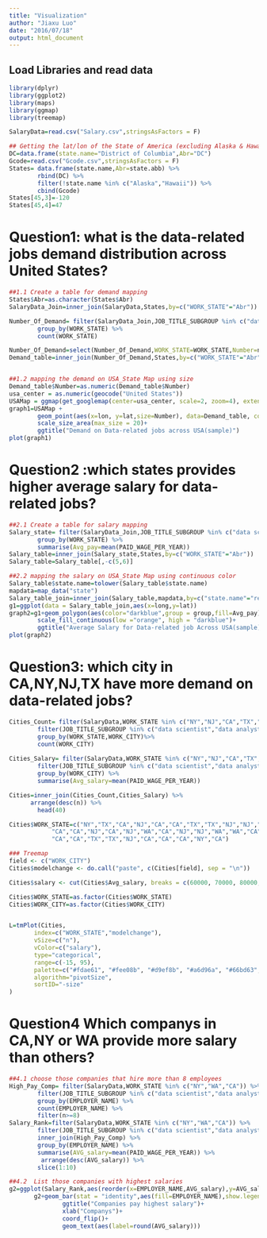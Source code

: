 ---
title: "Visualization"
author: "Jiaxu Luo"
date: "2016/07/18"
output: html_document
---

## Load Libraries and read data
```{r}
library(dplyr)
library(ggplot2)
library(maps)
library(ggmap)
library(treemap)

SalaryData=read.csv("Salary.csv",stringsAsFactors = F)

## Getting the lat/lon of the State of America (excluding Alaska & Hawaii),DC included
DC=data.frame(state.name="District of Columbia",Abr="DC")
Gcode=read.csv("Gcode.csv",stringsAsFactors = F)
States= data.frame(state.name,Abr=state.abb) %>%
        rbind(DC) %>%
        filter(!state.name %in% c("Alaska","Hawaii")) %>%
        cbind(Gcode)
States[45,3]=-120
States[45,4]=47
```

# Question1: what is the data-related jobs demand distribution across United States?
```{r}
##1.1 Create a table for demand mapping
States$Abr=as.character(States$Abr)
SalaryData_Join=inner_join(SalaryData,States,by=c("WORK_STATE"="Abr"))

Number_Of_Demand= filter(SalaryData_Join,JOB_TITLE_SUBGROUP %in% c("data scientist","data analyst","business analyst")) %>%
        group_by(WORK_STATE) %>%
        count(WORK_STATE)

Number_Of_Demand=select(Number_Of_Demand,WORK_STATE=WORK_STATE,Number=n)
Demand_table=inner_join(Number_Of_Demand,States,by=c("WORK_STATE"="Abr"))


##1.2 mapping the demand on USA_State Map using size
Demand_table$Number=as.numeric(Demand_table$Number)
usa_center = as.numeric(geocode("United States"))
USAMap = ggmap(get_googlemap(center=usa_center, scale=2, zoom=4), extent="panel")
graph1=USAMap +
        geom_point(aes(x=lon, y=lat,size=Number), data=Demand_table, col="blue", alpha=0.4,show.legend = T) +
        scale_size_area(max_size = 20)+
        ggtitle("Demand on Data-related jobs across USA(sample)")
plot(graph1)
```

# Question2 :which states provides higher average salary for data-related jobs?
```{r}
##2.1 Create a table for salary mapping
Salary_state= filter(SalaryData_Join,JOB_TITLE_SUBGROUP %in% c("data scientist","data analyst","business analyst")) %>%
        group_by(WORK_STATE) %>%
        summarise(Avg_pay=mean(PAID_WAGE_PER_YEAR))
Salary_table=inner_join(Salary_state,States,by=c("WORK_STATE"="Abr"))
Salary_table=Salary_table[,-c(5,6)]

##2.2 mapping the salary on USA_State Map using continuous color
Salary_table$state.name=tolower(Salary_table$state.name)
mapdata=map_data("state")
Salary_table_join=inner_join(Salary_table,mapdata,by=c("state.name"="region"))
g1=ggplot(data = Salary_table_join,aes(x=long,y=lat))
graph2=g1+geom_polygon(aes(color="darkblue",group = group,fill=Avg_pay),show.legend = F) +
        scale_fill_continuous(low ="orange", high = "darkblue")+
        ggtitle("Average Salary for Data-related job Across USA(sample)")
plot(graph2)
```

# Question3: which city in CA,NY,NJ,TX have more demand on data-related jobs?
```{r}
Cities_Count= filter(SalaryData,WORK_STATE %in% c("NY","NJ","CA","TX","WA")) %>%
        filter(JOB_TITLE_SUBGROUP %in% c("data scientist","data analyst","business analyst")) %>%
        group_by(WORK_STATE,WORK_CITY)%>%
        count(WORK_CITY)
        
Cities_Salary= filter(SalaryData,WORK_STATE %in% c("NY","NJ","CA","TX","WA")) %>%
        filter(JOB_TITLE_SUBGROUP %in% c("data scientist","data analyst","business analyst")) %>%
        group_by(WORK_CITY) %>%
        summarise(Avg_salary=mean(PAID_WAGE_PER_YEAR))  

Cities=inner_join(Cities_Count,Cities_Salary) %>%
      arrange(desc(n)) %>%
        head(40)

Cities$WORK_STATE=c("NY","TX","CA","NJ","CA","CA","TX","TX","NJ","NJ","TX","NJ","CA","CA",
            "CA","CA","NJ","CA","NJ","WA","CA","NJ","NJ","WA","WA","CA","CA","NY","NY","TX",
            "CA","CA","TX","TX","NJ","CA","CA","CA","NY","CA")

### Treemap
field <- c("WORK_CITY")
Cities$modelchange <- do.call("paste", c(Cities[field], sep = "\n"))

Cities$salary <- cut(Cities$Avg_salary, breaks = c(60000, 70000, 80000, 90000, 100000, 110000,120000));

Cities$WORK_STATE=as.factor(Cities$WORK_STATE)
Cities$WORK_CITY=as.factor(Cities$WORK_CITY)


L=tmPlot(Cities, 
       index=c("WORK_STATE","modelchange"), 
       vSize=c("n"),
       vColor=c("salary"),
       type="categorical",
       range=c(-15, 95),
       palette=c("#fdae61", "#fee08b", "#d9ef8b", "#a6d96a", "#66bd63", "#1a9850"),
       algorithm="pivotSize",
       sortID="-size"
)
```

# Question4  Which companys in CA,NY or WA provide more salary than others?
```{r}
##4.1 choose those companies that hire more than 8 employees
High_Pay_Comp= filter(SalaryData,WORK_STATE %in% c("NY","WA","CA")) %>%
        filter(JOB_TITLE_SUBGROUP %in% c("data scientist","data analyst","business analyst")) %>%
        group_by(EMPLOYER_NAME) %>%
        count(EMPLOYER_NAME) %>%
        filter(n>=8) 
Salary_Rank=filter(SalaryData,WORK_STATE %in% c("NY","WA","CA")) %>%
        filter(JOB_TITLE_SUBGROUP %in% c("data scientist","data analyst","business analyst")) %>%
        inner_join(High_Pay_Comp) %>%
        group_by(EMPLOYER_NAME) %>%
        summarise(AVG_salary=mean(PAID_WAGE_PER_YEAR)) %>%
         arrange(desc(AVG_salary)) %>%
        slice(1:10)

##4.2  List those companies with highest salaries
g2=ggplot(Salary_Rank,aes(reorder(x=EMPLOYER_NAME,AVG_salary),y=AVG_salary))      
       g2+geom_bar(stat = "identity",aes(fill=EMPLOYER_NAME),show.legend = F)+
               ggtitle("Companies pay highest salary")+
               xlab("Companys")+
               coord_flip()+
               geom_text(aes(label=round(AVG_salary)))
```